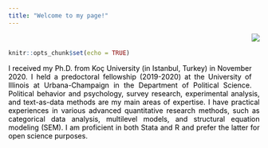 ```yaml
---
title: "Welcome to my page!"
---
```

<!-- Global site tag (gtag.js) - Google Analytics -->
<script async src="https://www.googletagmanager.com/gtag/js?id=UA-166011945-1"></script>
<script>
  window.dataLayer = window.dataLayer || [];
  function gtag(){dataLayer.push(arguments);}
  gtag('js', new Date());

  gtag('config', 'UA-166011945-1');
</script>


<br>

<style>
body {
text-align: justify}
</style>
```r
knitr::opts_chunk$set(echo = TRUE)
```
<div style= "float:right;position: relative; top: -75px;">
![](Photo.png)
</div>

<p style="color:black"><p style="color:black">I received my Ph.D. from Koç University (in Istanbul, Turkey) in November 2020. I held a predoctoral fellowship (2019-2020) at the University of Illinois at Urbana-Champaign in the Department of Political Science. Political behavior and psychology, survey research, experimental analysis, and text-as-data methods are my main areas of expertise. I have practical experiences in various advanced quantitative research methods, such as categorical data analysis, multilevel models, and structural equation modeling (SEM). I am proficient in both Stata and R and prefer the latter for open science purposes.</p> 





